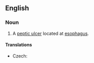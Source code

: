 ==English==
{{wikipedia}}

===Noun===
{{en-noun}}

# {{lb|en|pathology}} A [[peptic ulcer]] located at [[esophagus]].

====Translations====
{{trans-top|ulcer}}
* Czech: {{t|cs|jícnový vřed|m}}
{{trans-mid}}
{{trans-bottom}}